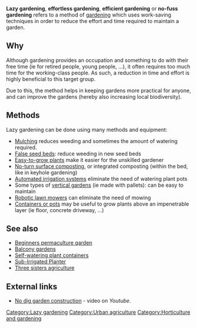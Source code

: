 {{olpc bundle improve}}
'''Lazy gardening''', '''effortless gardening''', '''efficient gardening''' or '''no-fuss gardening''' refers to a method of [[gardening]] which uses work-saving techniques in order to reduce the effort and time required to maintain a garden.

==Why==
Although gardening provides an occupation and something to do with their free time (ie for retired people, young people, ...), it often requires too much time for the working-class people. As such, a reduction in time and effort is highly beneficial to this target group. 

Due to this, the method helps in keeping gardens more practical for anyone, and can improve the gardens (hereby also increasing local biodiversity).

==Methods==
Lazy gardening can be done using many methods and equipment:
* [[Mulching]] reduces weeding and sometimes the amount of watering required.
* [[False seed bed]]s: reduce weeding in new seed beds
* [[Easy-to-grow plant]]s make it easier for the unskilled gardener
* [[No-turn surface composting]], or integrated composting (within the bed, like in keyhole gardening)
* [[Automated irrigation|Automated irrigation systems]] eliminate the need of watering plant pots
* Some types of [[green wall|vertical garden]]s (ie made with pallets): can be easy to maintain
* [[Robotic lawn mower]]s can eliminate the need of mowing
* [[Container gardening|Containers or pots]] may be useful to grow plants above an impenetrable layer (ie floor, concrete driveway, ...)

== See also ==
* [[Beginners permaculture garden]]
* [[Balcony gardens]]
* [[Self-watering plant containers]]
* [[Sub-Irrigated Planter]]
* [[Three sisters agriculture]]

== External links ==
* [http://www.youtube.com/watch?v=8CriHmRpeP0 No dig garden construction] - video on ''Youtube''.

{{stub}}

[[Category:Lazy gardening]]
[[Category:Urban agriculture]]
[[Category:Horticulture and gardening]]
